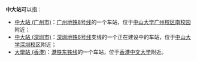'''中大站'''可以指：
* [[中大站_(广州市)|中大站 (广州市)]]：[[广州地铁8号线|广州地铁8号线]]的一个车站，位于[[中山大学|中山大学]][[中山大学广州校区南校园|广州校区南校园]]附近；
* [[中大站_(深圳市)|中大站 (深圳市)]]：[[深圳地铁6号线|深圳地铁6号线]]支线的一个正在建设中的车站，位于[[中山大学深圳校区|中山大学深圳校区]]附近；
* [[大學站_(香港)|大學站 (香港)]]：[[港鐵|港铁]][[東鐵綫|东铁线]]的一个车站，位于[[香港中文大学|香港中文大学]]附近。
{{disambig|cat=三字车站名消歧义}}